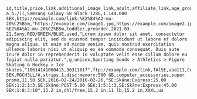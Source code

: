 ```csv
id,title,price,link,additional_image_link,adult,affiliate_link,age_group,availability,availability_date,brand,color,condition,description,energy_efficiency_class,gender,google_product_category,gtin,image_link,is_bundle,item_group_id,material,member_price,mpn,pattern,prisjakt_id,product_detail(section_name:attribute_name:attribute_value),product_type,promotion_id,sale_price,sale_price_effective_date,shipping(country:region:service:price:min_handling_time:max_handling_time:min_transit_time:max_transit_time),shipping_height,shipping_label,shipping_length,shipping_weight,shipping_width,size,size_system
a b./)(,Samsung Galaxy S8 Black 128G,1.144.000 SEK,http://example.com/link-%E2%84%A2-mu-20%C2%B5m,"https://example.com/image1.jpg,https://example.com/image2.jpg",fAlSE,http://example.com/link-%E2%84%A2-mu-20%C2%B5m,toddler,preorder,2021-03-21,Sony,RED/GREEN/BLUE,used,"Lorem ipsum dolor sit amet, consectetur adipiscing elit, sed do eiusmod tempor incididunt ut labore et dolore magna aliqua. Ut enim ad minim veniam, quis nostrud exercitation ullamco laboris nisi ut aliquip ex ea commodo consequat. Duis aute irure dolor in reprehenderit in voluptate velit esse cillum dolore eu fugiat nulla pariatur.",g,unisex,Sporting Goods > Athletics > Figure Skating & Hockey > Ice Skates,"10614141000415,90311017",ftp://example.com/link,fAlSE,aaa111,Cotton/Leather,1.144.000 SEK,MGCH3LL/A,strips,1,disc:memory:500 GB,computer_accessories,super promo,11.50 SEK,2016-02-24/2016-02-26,"SE:Skåne:Express:25.00 SEK:1:2:1:3,SE:Skåne:POST:5.00 SEK:1:5:1:3,SE:Skåne:Express:45.00 SEK:1:8:3:10",15.2 in,dhl/free,15.2 in,11 lb,15.2 in,XXXL,us
```